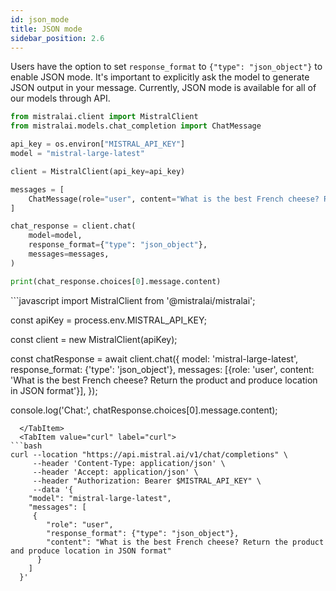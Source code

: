 ```yaml
---
id: json_mode
title: JSON mode
sidebar_position: 2.6
---
```



Users have the option to set `response_format` to `{"type": "json_object"}` to enable JSON mode. It's important to explicitly ask the model to generate JSON output in your message.
Currently, JSON mode is available for all of our models through API. 

<Tabs>
  <TabItem value="python" label="python" default>

```python
from mistralai.client import MistralClient
from mistralai.models.chat_completion import ChatMessage

api_key = os.environ["MISTRAL_API_KEY"]
model = "mistral-large-latest"

client = MistralClient(api_key=api_key)

messages = [
    ChatMessage(role="user", content="What is the best French cheese? Return the product and produce location in JSON format")
]

chat_response = client.chat(
    model=model,
    response_format={"type": "json_object"},
    messages=messages,
)

print(chat_response.choices[0].message.content)
```


  </TabItem>
  <TabItem value="javascript" label="javascript">
```javascript
import MistralClient from '@mistralai/mistralai';

const apiKey = process.env.MISTRAL_API_KEY;

const client = new MistralClient(apiKey);

const chatResponse = await client.chat({
  model: 'mistral-large-latest',
  response_format: {'type': 'json_object'},
  messages: [{role: 'user', content: 'What is the best French cheese? Return the product and produce location in JSON format'}],
});

console.log('Chat:', chatResponse.choices[0].message.content);
```
  </TabItem>
  <TabItem value="curl" label="curl">
```bash
curl --location "https://api.mistral.ai/v1/chat/completions" \
     --header 'Content-Type: application/json' \
     --header 'Accept: application/json' \
     --header "Authorization: Bearer $MISTRAL_API_KEY" \
     --data '{
    "model": "mistral-large-latest",
    "messages": [
     {
        "role": "user",
        "response_format": {"type": "json_object"},
        "content": "What is the best French cheese? Return the product and produce location in JSON format"
      }
    ]
  }'
```
  </TabItem>
</Tabs>
